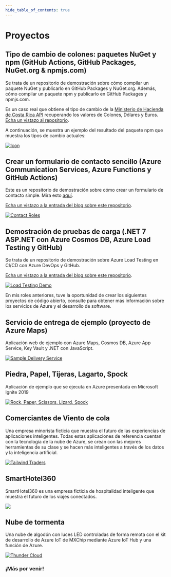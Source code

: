 ```yaml
---
hide_table_of_contents: true
---
```


# Proyectos

## Tipo de cambio de colones: paquetes NuGet y npm (GitHub Actions, GitHub Packages, NuGet.org & npmjs.com)

Se trata de un repositorio de demostración sobre cómo compilar un paquete NuGet y publicarlo en GitHub Packages y NuGet.org. Además, cómo compilar un paquete npm y publicarlo en GitHub Packages y npmjs.com.

Es un caso real que obtiene el tipo de cambio de la [Ministerio de Hacienda de Costa Rica API](https://api.hacienda.go.cr/indicadores/tc) recuperando los valores de Colones, Dólares y Euros.
[Echa un vistazo al repositorio](https://github.com/dsanchezcr/ColonesExchangeRate).

A continuación, se muestra un ejemplo del resultado del paquete npm que muestra los tipos de cambio actuales:

<ExchangeRates />

[![Icon](pathname://img/ColonesExchangeRate/Icon.png)](https://github.com/dsanchezcr/ColonesExchangeRate)

## Crear un formulario de contacto sencillo (Azure Communication Services, Azure Functions y GitHub Actions)

Este es un repositorio de demostración sobre cómo crear un formulario de contacto simple. Mira esto [aquí](https://purple-sky-05cd51e0f.3.azurestaticapps.net/Index.html).

[Echa un vistazo a la entrada del blog sobre este repositorio](https://xpirit.com/building-a-simple-contact-form).

[![Contact Roles](pathname://img/BuiltContactForm/ContactFormResult.jpg)](https://github.com/dsanchezcr/ContactFormWithAzure)

## Demostración de pruebas de carga (.NET 7 ASP.NET con Azure Cosmos DB, Azure Load Testing y GitHub)

Se trata de un repositorio de demostración sobre Azure Load Testing en CI/CD con Azure DevOps y GitHub.

[Echa un vistazo a la entrada del blog sobre este repositorio](https://xpirit.com/adding-load-testing-to-your-workflows).

[![Load Testing Demo](pathname://img/LoadTesting/LoadTestingWebApp.jpg)](https://github.com/dsanchezcr/LoadTestingDemo)

En mis roles anteriores, tuve la oportunidad de crear los siguientes proyectos de código abierto, consulte para obtener más información sobre los servicios de Azure y el desarrollo de software.

## Servicio de entrega de ejemplo (proyecto de Azure Maps)

Aplicación web de ejemplo con Azure Maps, Cosmos DB, Azure App Service, Key Vault y .NET con JavaScript.

[![Sample Delivery Service](https://raw.githubusercontent.com/dsanchezcr/SampleDeliveryService/main/Images/App.gif)](https://github.com/dsanchezcr/SampleDeliveryService)

## Piedra, Papel, Tijeras, Lagarto, Spock

Aplicación de ejemplo que se ejecuta en Azure presentada en Microsoft Ignite 2019

[![Rock, Paper, Scissors, Lizard, Spock](https://raw.githubusercontent.com/microsoft/RockPaperScissorsLizardSpock/main/Documents/Images/RPSLS.gif)](https://github.com/microsoft/RockPaperScissorsLizardSpock)

## Comerciantes de Viento de cola

Una empresa minorista ficticia que muestra el futuro de las experiencias de aplicaciones inteligentes. Todas estas aplicaciones de referencia cuentan con la tecnología de la nube de Azure, se crean con las mejores herramientas de su clase y se hacen más inteligentes a través de los datos y la inteligencia artificial.

[![Tailwind Traders](https://raw.githubusercontent.com/microsoft/TailwindTraders/master/Documents/Images/Logo.png)](https://github.com/microsoft/TailwindTraders)

## SmartHotel360

SmartHotel360 es una empresa ficticia de hospitalidad inteligente que muestra el futuro de los viajes conectados.

[![](https://raw.githubusercontent.com/microsoft/SmartHotel360/master/Documents/Images/Logo.png)](https://github.com/microsoft/SmartHotel360)

## Nube de tormenta

Una nube de algodón con luces LED controladas de forma remota con el kit de desarrollo de Azure IoT de MXChip mediante Azure IoT Hub y una función de Azure.

[![Thunder Cloud](https://raw.githubusercontent.com/dsanchezcr/Thundercloud/main/Images/Thundercloud.gif)](https://github.com/dsanchezcr/Thundercloud)

### ¡Más por venir!